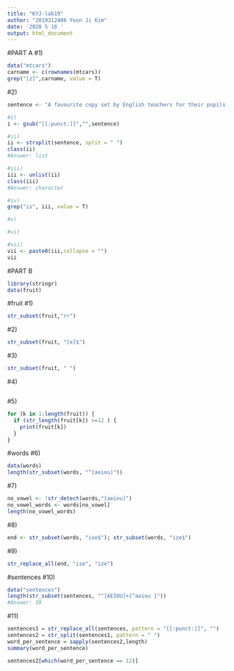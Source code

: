 ---
title: "KYJ-lab19"
author: "2019312486 Yoon Ji Kim"
date: '2020 5 16 '
output: html_document
---

#PART A
#1)
```{r}
data("mtcars")
carname <- c(rownames(mtcars))
grep("[z]",carname, value = T)
```
#2)
```{r}
sentence <- "A favourite copy set by English teachers for their pupils, is the following sentence, because it contains every letter of the alphabet:'A quick brown fox jumps over the lazy dog."

#i)
i <- gsub("[[:punct:]]","",sentence)

#ii)
ii <- strsplit(sentence, split = " ")
class(ii)
#Answer: list

#iii)
iii <- unlist(ii)
class(iii)
#Answer: character

#iv)
grep("is", iii, value = T)

#v)

#vi)

#vii)
vii <- paste0(iii,collapse = "")
vii
```

#PART B
```{r}
library(stringr)
data(fruit)
```
#fruit
#1)
```{r}
str_subset(fruit,"rr")
```
#2)
```{r}
str_subset(fruit, "[e]$")
```
#3)
```{r}
str_subset(fruit, " ")
```
#4)
```{r}

```
#5)
```{r} 
for (k in 1:length(fruit)) {
  if (str_length(fruit[k]) >=12 ) {
    print(fruit[k])
  }
}
```
#words
#6)
```{r}
data(words)
length(str_subset(words, "^[aeiou]"))
```
#7)
```{r}
no_vowel <- !str_detect(words,"[aeiou]") 
no_vowel_words <- words[no_vowel] 
length(no_vowel_words)
```
#8)
```{r}
end <- str_subset(words, "ise$"); str_subset(words, "ize$")
```
#9)
```{r}
str_replace_all(end, "ise", "ize")
```
#sentences
#10)
```{r}
data("sentences")
length(str_subset(sentences, "^[AEIOU]+[^aeiou ]"))
#Answer: 39
```
#11)
```{r}
sentences1 = str_replace_all(sentences, pattern = "[[:punct:]]", "")
sentences2 = str_split(sentences1, pattern = " ")
word_per_sentence = sapply(sentences2,length)
summary(word_per_sentence)

sentences2[which(word_per_sentence == 12)]
```

